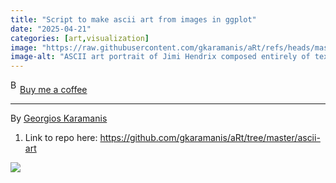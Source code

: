 ```yaml
---
title: "Script to make ascii art from images in ggplot"
date: "2025-04-21"
categories: [art,visualization]
image: "https://raw.githubusercontent.com/gkaramanis/aRt/refs/heads/master/ascii-art/plots/jimi-ascii.png"
image-alt: "ASCII art portrait of Jimi Hendrix composed entirely of text characters, with varying densities and arrangements of letters and symbols used to render facial features, hair, and shadows in black and white."
---
```


<link href="https://fonts.googleapis.com/css?family=Cookie" rel="stylesheet"><a class="bmc-button" target="_blank" href="https://www.buymeacoffee.com/JoscelinRocha">![Buy me a coffee](https://cdn.buymeacoffee.com/buttons/bmc-new-btn-logo.svg){alt="Buy me a coffee" width="15" height="21"}Buy me a coffee</a>

------------------------------------------------------------------------

By [Georgios Karamanis](https://github.com/gkaramanis/aRt/tree/master/ascii-art)

1.  Link to repo here: <https://github.com/gkaramanis/aRt/tree/master/ascii-art>

![](https://raw.githubusercontent.com/gkaramanis/aRt/refs/heads/master/ascii-art/plots/jimi-ascii.png)
